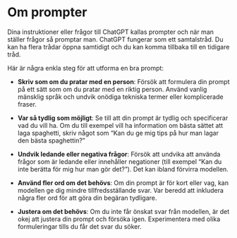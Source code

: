 # Om prompter {#omprompter}

Dina instruktioner eller frågor till ChatGPT kallas prompter och när man ställer frågor så promptar man. ChatGPT fungerar som ett samtalstråd. Du kan ha flera trådar öppna samtidigt och du kan komma tillbaka till en tidigare tråd.

Här är några enkla steg för att utforma en bra prompt:

- **Skriv som om du pratar med en person**: Försök att formulera din prompt på ett sätt som om du pratar med en riktig person. Använd vanlig mänsklig språk och undvik onödiga tekniska termer eller komplicerade fraser.

- **Var så tydlig som möjligt**: Se till att din prompt är tydlig och specificerar vad du vill ha. Om du till exempel vill ha information om bästa sättet att laga spaghetti, skriv något som "Kan du ge mig tips på hur man lagar den bästa spaghettin?"

- **Undvik ledande eller negativa frågor**: Försök att undvika att använda frågor som är ledande eller innehåller negationer (till exempel "Kan du inte berätta för mig hur man gör det?"). Det kan ibland förvirra modellen.

- **Använd fler ord om det behövs**: Om din prompt är för kort eller vag, kan modellen ge dig mindre tillfredsställande svar. Var beredd att inkludera några fler ord för att göra din begäran tydligare.

- **Justera om det behövs**: Om du inte får önskat svar från modellen, är det okej att justera din prompt och försöka igen. Experimentera med olika formuleringar tills du får det svar du söker.




